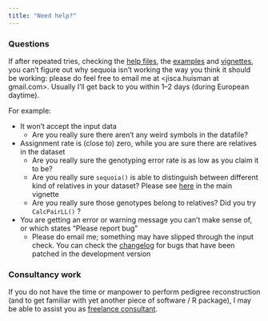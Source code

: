 ```yaml
---
title: "Need help?"
---
```



### Questions

If after repeated tries, checking the [help files](../reference/index.html), the [examples](../articles/index.html) and [vignettes](../articles/vignette_main/book/index.html), you can't figure out why sequoia isn't working the way you think it should be working: please do feel free to email me at <jisca.huisman at gmail.com>. Usually I'll get back to you within 1--2 days (during European daytime). 

For example:

- It won't accept the input data
    - Are you really sure there aren't any weird symbols in the datafile?
- Assignment rate is (close to) zero, while you are sure there are relatives in the dataset
    - Are you really sure the genotyping error rate is as low as you claim it to be?
    - Are you really sure `sequoia()` is able to distinguish between different kind of relatives in your dataset? Please see [here](../articles/vignette_main/book/faq.html) in the main vignette
    - Are you really sure those genotypes belong to relatives? Did you try `CalcPairLL()` ?
- You are getting an error or warning message you can't make sense of, or which states "Please report bug"
    - Please do email me; something may have slipped through the input check. You can check the [changelog](./../news/index.html) for bugs that have been patched in the development version
    


### Consultancy work
If you do not have the time or manpower to perform pedigree reconstruction (and to get familiar with yet another piece of software / R package), I may be able to assist you as [freelance consultant](./pedigree_consultancy.html).










